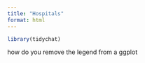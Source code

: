 ```yaml
---
title: "Hospitals"
format: html
---
```


```r
library(tidychat)
```

how do you remove the legend from a ggplot

